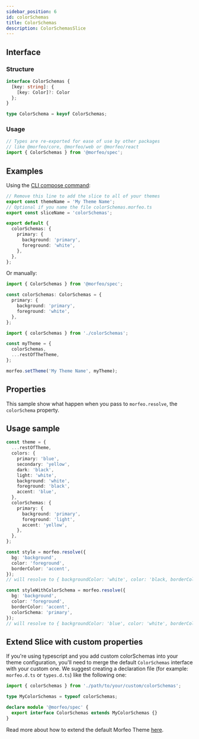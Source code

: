 ```yaml
---
sidebar_position: 6
id: colorSchemas
title: ColorSchemas
description: ColorSchemasSlice
---
```


## Interface

### Structure

```typescript
interface ColorSchemas {
  [key: string]: {
    [key: Color]?: Color
  };
}

type ColorSchema = keyof ColorSchemas;
```

### Usage

```typescript
// Types are re-exported for ease of use by other packages
// like @morfeo/core, @morfeo/web or @morfeo/react
import { ColorSchemas } from '@morfeo/spec';
```

## Examples

Using the [CLI compose command](../Features/CLI/compose.mdx):

```typescript title="colorSchemas.morfeo.ts"
// Remove this line to add the slice to all of your themes
export const themeName = 'My Theme Name';
// Optional if you name the file colorSchemas.morfeo.ts
export const sliceName = 'colorSchemas';

export default {
  colorSchemas: {
    primary: {
      background: 'primary',
      foreground: 'white',
    },
  },
};
```

Or manually:

```typescript title="colorSchemas.ts"
import { ColorSchemas } from '@morfeo/spec';

const colorSchemas: ColorSchemas = {
  primary: {
    background: 'primary',
    foreground: 'white',
  },
};
```

```typescript title="theme.ts"
import { colorSchemas } from './colorSchemas';

const myTheme = {
  colorSchemas,
  ...restOfTheTheme,
};

morfeo.setTheme('My Theme Name', myTheme);
```

## Properties

This sample show what happen when you pass to `morfeo.resolve`, the `colorSchema` property.

## Usage sample

```typescript
const theme = {
  ...restOfTheme,
  colors: {
    primary: 'blue',
    secondary: 'yellow',
    dark: 'black',
    light: 'white',
    background: 'white',
    foreground: 'black',
    accent: 'blue',
  },
  colorSchemas: {
    primary: {
      background: 'primary',
      foreground: 'light',
      accent: 'yellow',
    },
  },
};

const style = morfeo.resolve({
  bg: 'background',
  color: 'foreground',
  borderColor: 'accent',
});
// will resolve to { backgroundColor: 'white', color: 'black, borderColor: 'blue' }

const styleWithColorSchema = morfeo.resolve({
  bg: 'background',
  color: 'foreground',
  borderColor: 'accent',
  colorSchema: 'primary',
});
// will resolve to { backgroundColor: 'blue', color: 'white', borderColor: 'yellow' }
```

## Extend Slice with custom properties

If you're using typescript and you add custom colorSchemas into your theme configuration, you'll need to merge the default `ColorSchemas` interface with your custom one.
We suggest creating a declaration file (for example: `morfeo.d.ts` or `types.d.ts`) like the following one:

```typescript
import { colorSchemas } from './path/to/your/custom/colorSchemas';

type MyColorSchemas = typeof colorSchemas;

declare module '@morfeo/spec' {
  export interface ColorSchemas extends MyColorSchemas {}
}
```

Read more about how to extend the default Morfeo Theme [here](../Features/extendible.mdx).
